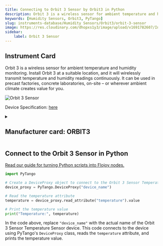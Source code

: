 ```yaml
---
title: Connecting to Orbit 3 Sensor by Orbit3 in Python
description: Orbit 3 is a wireless sensor for ambient temperature and humidity monitoring. Install Orbit 3 at a suitable location, and it will wirelessly transmit temperature and humidity readings continuously. It can be used in precast factories, concrete laboratories, on-site – or wherever ambient climate creates value for you.
keywords: [Humidity Sensors, Orbit3, PyTango] 
slug: instruments-database/Humidity Sensors/Orbit3/orbit-3-sensor 
image: https://res.cloudinary.com/dhopxs1y3/image/upload/v1691782607/Instruments/Temperature%20Sensor/Orbit-3-Sensor/Orbit-3-Sensor.webp
sidebar:
    label: Orbit 3 Sensor 
---
```



## Instrument Card

Orbit 3 is a wireless sensor for ambient temperature and humidity monitoring. Install Orbit 3 at a suitable location, and it will wirelessly transmit temperature and humidity readings continuously. It can be used in precast factories, concrete laboratories, on-site – or wherever ambient climate creates value for you.

![Orbit 3 Sensor](https://res.cloudinary.com/dhopxs1y3/image/upload/v1691782607/Instruments/Temperature%20Sensor/Orbit-3-Sensor/Orbit-3-Sensor.webp)

Device Specification: [here](https://maturix.com/wp-content/uploads/2023/03/Orbit-3_V1.5_February2022-1.pdf)

<details style={{ marginTop: "15px"}}>
<summary><h2 style={{display:'inline'}}>Manufacturer card: ORBIT3</h2></summary>

![ORBIT3](https://res.cloudinary.com/dhopxs1y3/image/upload/v1692806128/Instruments/Vendor%20Logos/Maturix.png)

Maturix® is the smart solution addressing the needs of the construction and concrete industry. Our aim is to increase the ease of collecting, analysing and understanding your businesses data, through wireless sensing solutions.

- Headquarters: Denmark
- Yearly Revenue (millions, USD): 5
- Vendor Website: [here](https://maturix.com/)

</details>


<FeaturedInstrumentVideo category="HUMIDITY_SENSORS" />

## Connect to the Orbit 3 Sensor in Python

[Read our guide for turning Python scripts into Flojoy nodes.](https://docs.flojoy.ai/contribution/blocks/custom-flojoy-block/)



<Tabs>
<TabItem value="Flojoy" label="Flojoy" className="flojoy-instrument-tabs">

<SectionsCard category="HUMIDITY_SENSORS" manufacturer="Orbit3"></SectionsCard>

</TabItem>
<TabItem value="PyTango" label="PyTango">

```python
import PyTango

# Create a DeviceProxy object to connect to the Orbit 3 Sensor Temperature Sensor
device_proxy = PyTango.DeviceProxy("device_name")

# Read the temperature attribute
temperature = device_proxy.read_attribute("temperature").value

# Print the temperature value
print("Temperature:", temperature)
```

In the code above, replace `"device_name"` with the actual name of the Orbit 3 Sensor Temperature Sensor device. This code connects to the device using PyTango's `DeviceProxy` class, reads the `temperature` attribute, and prints the temperature value.

</TabItem>
</Tabs>